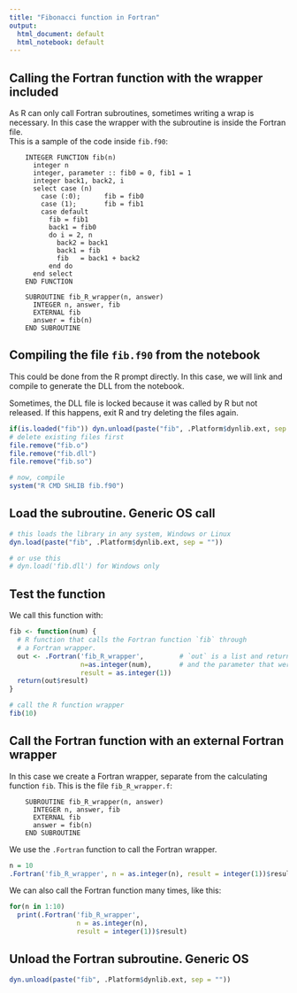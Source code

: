 ```yaml
---
title: "Fibonacci function in Fortran"
output:
  html_document: default
  html_notebook: default
---
```


## Calling the Fortran function with the wrapper included
As R can only call Fortran subroutines, sometimes writing a wrap is necessary.
In this case the wrapper with the subroutine is inside the Fortran file.   
This is a sample of the code inside `fib.f90`:
```
    INTEGER FUNCTION fib(n)
      integer n
      integer, parameter :: fib0 = 0, fib1 = 1
      integer back1, back2, i
      select case (n)
        case (:0);      fib = fib0
        case (1);       fib = fib1
        case default
          fib = fib1
          back1 = fib0
          do i = 2, n
            back2 = back1
            back1 = fib
            fib   = back1 + back2
          end do
      end select
    END FUNCTION
    
    SUBROUTINE fib_R_wrapper(n, answer)
      INTEGER n, answer, fib
      EXTERNAL fib
      answer = fib(n)
    END SUBROUTINE
```   

## Compiling the file `fib.f90` from the notebook
This could be done from the R prompt directly. In this case, we will link and compile to generate the DLL from the notebook.

Sometimes, the DLL file is locked because it was called by R but not released. If this happens, exit R and try deleting the files again.
```r
if(is.loaded("fib")) dyn.unload(paste("fib", .Platform$dynlib.ext, sep = ""))
# delete existing files first
file.remove("fib.o")
file.remove("fib.dll")
file.remove("fib.so")

# now, compile
system("R CMD SHLIB fib.f90")

```

## Load the subroutine. Generic OS call
```r
# this loads the library in any system, Windows or Linux
dyn.load(paste("fib", .Platform$dynlib.ext, sep = ""))

# or use this
# dyn.load('fib.dll') for Windows only
```

## Test the function
We call this function with:
```r
fib <- function(num) {
  # R function that calls the Fortran function `fib` through
  # a Fortran wrapper.
  out <- .Fortran('fib_R_wrapper',         # `out` is a list and returns the result
                  n=as.integer(num),       # and the parameter that were passed.
                  result = as.integer(1))
  return(out$result)             
}

# call the R function wrapper
fib(10)    
```

## Call the Fortran function with an external Fortran wrapper
In this case we create a Fortran wrapper, separate from the calculating function `fib`. This is the file `fib_R_wrapper.f`:

```
    SUBROUTINE fib_R_wrapper(n, answer)
      INTEGER n, answer, fib
      EXTERNAL fib
      answer = fib(n)
    END SUBROUTINE
```

We use the `.Fortran` function to call the Fortran wrapper.
```r
n = 10
.Fortran('fib_R_wrapper', n = as.integer(n), result = integer(1))$result
```

We can also call the Fortran function many times, like this:
```r
for(n in 1:10)
  print(.Fortran('fib_R_wrapper', 
                 n = as.integer(n), 
                 result = integer(1))$result)
```

## Unload the Fortran subroutine. Generic OS
```r
dyn.unload(paste("fib", .Platform$dynlib.ext, sep = ""))
```



